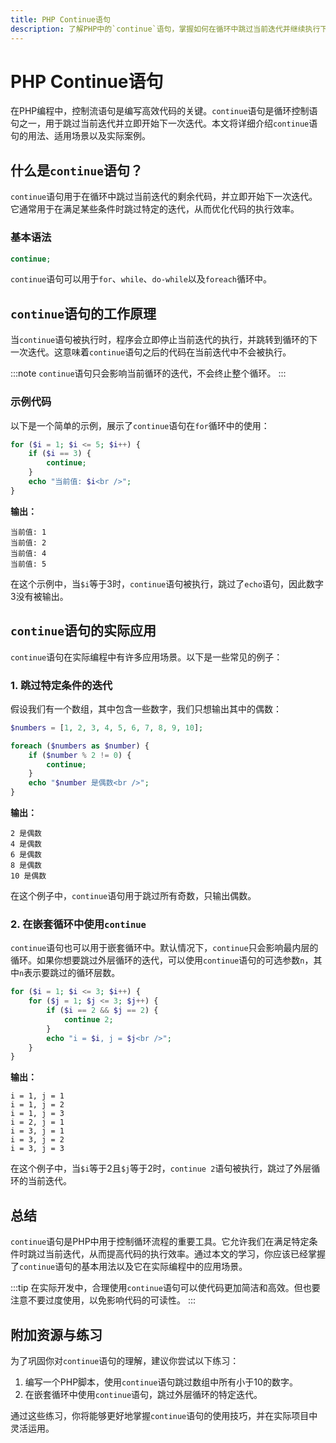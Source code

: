```yaml
---
title: PHP Continue语句
description: 了解PHP中的`continue`语句，掌握如何在循环中跳过当前迭代并继续执行下一次迭代。
---
```


# PHP Continue语句

在PHP编程中，控制流语句是编写高效代码的关键。`continue`语句是循环控制语句之一，用于跳过当前迭代并立即开始下一次迭代。本文将详细介绍`continue`语句的用法、适用场景以及实际案例。

## 什么是`continue`语句？

`continue`语句用于在循环中跳过当前迭代的剩余代码，并立即开始下一次迭代。它通常用于在满足某些条件时跳过特定的迭代，从而优化代码的执行效率。

### 基本语法

```php
continue;
```

`continue`语句可以用于`for`、`while`、`do-while`以及`foreach`循环中。

## `continue`语句的工作原理

当`continue`语句被执行时，程序会立即停止当前迭代的执行，并跳转到循环的下一次迭代。这意味着`continue`语句之后的代码在当前迭代中不会被执行。

:::note
`continue`语句只会影响当前循环的迭代，不会终止整个循环。
:::

### 示例代码

以下是一个简单的示例，展示了`continue`语句在`for`循环中的使用：

```php
for ($i = 1; $i <= 5; $i++) {
    if ($i == 3) {
        continue;
    }
    echo "当前值: $i<br />";
}
```

**输出：**

```
当前值: 1
当前值: 2
当前值: 4
当前值: 5
```

在这个示例中，当`$i`等于3时，`continue`语句被执行，跳过了`echo`语句，因此数字3没有被输出。

## `continue`语句的实际应用

`continue`语句在实际编程中有许多应用场景。以下是一些常见的例子：

### 1. 跳过特定条件的迭代

假设我们有一个数组，其中包含一些数字，我们只想输出其中的偶数：

```php
$numbers = [1, 2, 3, 4, 5, 6, 7, 8, 9, 10];

foreach ($numbers as $number) {
    if ($number % 2 != 0) {
        continue;
    }
    echo "$number 是偶数<br />";
}
```

**输出：**

```
2 是偶数
4 是偶数
6 是偶数
8 是偶数
10 是偶数
```

在这个例子中，`continue`语句用于跳过所有奇数，只输出偶数。

### 2. 在嵌套循环中使用`continue`

`continue`语句也可以用于嵌套循环中。默认情况下，`continue`只会影响最内层的循环。如果你想要跳过外层循环的迭代，可以使用`continue`语句的可选参数`n`，其中`n`表示要跳过的循环层数。

```php
for ($i = 1; $i <= 3; $i++) {
    for ($j = 1; $j <= 3; $j++) {
        if ($i == 2 && $j == 2) {
            continue 2;
        }
        echo "i = $i, j = $j<br />";
    }
}
```

**输出：**

```
i = 1, j = 1
i = 1, j = 2
i = 1, j = 3
i = 2, j = 1
i = 3, j = 1
i = 3, j = 2
i = 3, j = 3
```

在这个例子中，当`$i`等于2且`$j`等于2时，`continue 2`语句被执行，跳过了外层循环的当前迭代。

## 总结

`continue`语句是PHP中用于控制循环流程的重要工具。它允许我们在满足特定条件时跳过当前迭代，从而提高代码的执行效率。通过本文的学习，你应该已经掌握了`continue`语句的基本用法以及它在实际编程中的应用场景。

:::tip
在实际开发中，合理使用`continue`语句可以使代码更加简洁和高效。但也要注意不要过度使用，以免影响代码的可读性。
:::

## 附加资源与练习

为了巩固你对`continue`语句的理解，建议你尝试以下练习：

1. 编写一个PHP脚本，使用`continue`语句跳过数组中所有小于10的数字。
2. 在嵌套循环中使用`continue`语句，跳过外层循环的特定迭代。

通过这些练习，你将能够更好地掌握`continue`语句的使用技巧，并在实际项目中灵活运用。